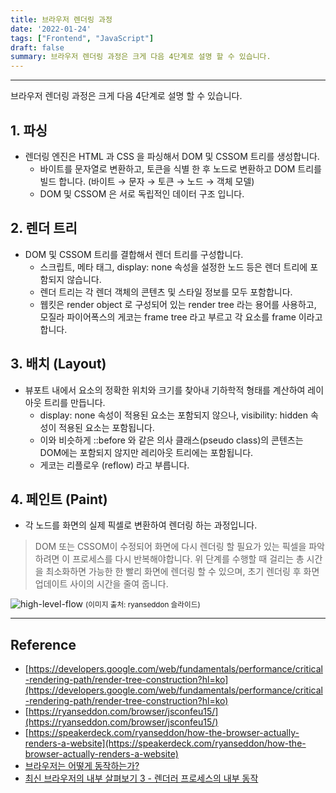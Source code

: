 ```yaml
---
title: 브라우저 렌더링 과정
date: '2022-01-24'
tags: ["Frontend", "JavaScript"]
draft: false
summary: 브라우저 렌더링 과정은 크게 다음 4단계로 설명 할 수 있습니다.
---
```


<TOCInline toc={props.toc} exclude="Overview" toHeading={2,3} asDisclosure/>

---

브라우저 렌더링 과정은 크게 다음 4단계로 설명 할 수 있습니다.

## 1. 파싱

- 렌더링 엔진은 HTML 과 CSS 을 파싱해서 DOM 및 CSSOM 트리를 생성합니다.
  - 바이트를 문자열로 변환하고, 토큰을 식별 한 후 노드로 변환하고 DOM 트리를 빌드 합니다. (바이트 → 문자 → 토큰 → 노드 → 객체 모델)
  - DOM 및 CSSOM 은 서로 독립적인 데이터 구조 입니다.

## 2. 렌더 트리

- DOM 및 CSSOM 트리를 결합해서 렌더 트리를 구성합니다.
  - 스크립트, 메타 태그, display: none 속성을 설정한 노드 등은 렌더 트리에 포함되지 않습니다.
  - 렌더 트리는 각 렌더 객체의 콘텐츠 및 스타일 정보를 모두 포함합니다.
  - 웹킷은 render object 로 구성되어 있는 render tree 라는 용어를 사용하고, 모질라 파이어폭스의 게코는 frame tree 라고 부르고 각 요소를 frame 이라고 합니다.

## 3. 배치 (Layout)

- 뷰포트 내에서 요소의 정확한 위치와 크기를 찾아내 기하학적 형태를 계산하여 레이아웃 트리를 만듭니다.
  - display: none 속성이 적용된 요소는 포함되지 않으나, visibility: hidden 속성이 적용된 요소는 포함됩니다.
  - 이와 비슷하게 ::before 와 같은 의사 클래스(pseudo class)의 콘텐츠는 DOM에는 포함되지 않지만 레리아웃 트리에는 포함됩니다.
  - 게코는 리플로우 (reflow) 라고 부릅니다.

## 4. 페인트 (Paint)

- 각 노드를 화면의 실제 픽셀로 변환하여 렌더링 하는 과정입니다.

> DOM 또는 CSSOM이 수정되어 화면에 다시 렌더링 할 필요가 있는 픽셀을 파악하려면 이 프로세스를 다시 반복해야합니다. 위 단계를 수행할 때 걸리는 총 시간을 최소화하면 가능한 한 빨리 화면에 렌더링 할 수 있으며, 초기 렌더링 후 화면 업데이트 사이의 시간을 줄여 줍니다.

<img src="/assets/images/posts/2022/01/24/high-level-flow.png" alt="high-level-flow" />

<small>
    (이미지 출처: ryanseddon 슬라이드)
</small>

---

## Reference

- [https://developers.google.com/web/fundamentals/performance/critical-rendering-path/render-tree-construction?hl=ko](https://developers.google.com/web/fundamentals/performance/critical-rendering-path/render-tree-construction?hl=ko)
- [https://ryanseddon.com/browser/jsconfeu15/](https://ryanseddon.com/browser/jsconfeu15/)
- [https://speakerdeck.com/ryanseddon/how-the-browser-actually-renders-a-website](https://speakerdeck.com/ryanseddon/how-the-browser-actually-renders-a-website)
- [브라우저는 어떻게 동작하는가?](https://d2.naver.com/helloworld/59361)
- [최신 브라우저의 내부 살펴보기 3 - 렌더러 프로세스의 내부 동작](https://d2.naver.com/helloworld/5237120)
